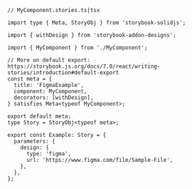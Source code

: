 ```tsx
// MyComponent.stories.ts|tsx

import type { Meta, StoryObj } from 'storybook-solidjs';

import { withDesign } from 'storybook-addon-designs';

import { MyComponent } from './MyComponent';

// More on default export: https://storybook.js.org/docs/7.0/react/writing-stories/introduction#default-export
const meta = {
  title: 'FigmaExample',
  component: MyComponent,
  decorators: [withDesign],
} satisfies Meta<typeof MyComponent>;

export default meta;
type Story = StoryObj<typeof meta>;

export const Example: Story = {
  parameters: {
    design: {
      type: 'figma',
      url: 'https://www.figma.com/file/Sample-File',
    },
  },
};
```
